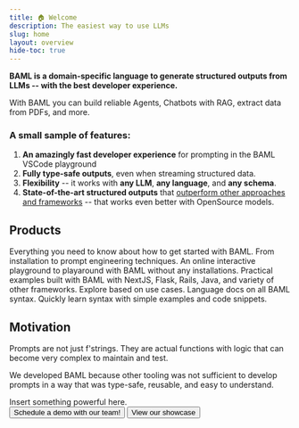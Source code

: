 ```yaml
---
title: 🏠 Welcome
description: The easiest way to use LLMs
slug: home
layout: overview
hide-toc: true
---
```


**BAML is a domain-specific language to generate structured outputs from LLMs -- with the best developer experience.**

With BAML you can build reliable Agents, Chatbots with RAG, extract data from PDFs, and more.

### A small sample of features:
1. **An amazingly fast developer experience** for prompting in the BAML VSCode playground
1. **Fully type-safe outputs**, even when streaming structured data.
1. **Flexibility** -- it works with **any LLM**, **any language**, and **any schema**.
2. **State-of-the-art structured outputs** that [outperform other approaches and frameworks](https://www.boundaryml.com/blog/sota-function-calling?q=0) -- that works even better with OpenSource models.


## Products

<Cards cols={2}>
  <Card
    title="Guide"
    icon="fa-regular fa-pen"
    href="/guide/introduction/what-is-baml"
  >
    Everything you need to know about how to get started with BAML. From installation to prompt engineering techniques.
  </Card>
  <Card
    title="Playground"
    icon="fa-regular fa-browser"
    href="https://promptfiddle.com"
  >
    An online interactive playground to playaround with BAML without any installations.
  </Card>
  <Card
    title="Examples"
    icon="fa-regular fa-grid-2"
    href="/examples"
  >
    Practical examples built with BAML with NextJS, Flask, Rails, Java, and variety of other frameworks. Explore based on use cases.
  </Card>
  <Card
    title="Reference"
    icon="fa-regular fa-code"
    href="/learn/sdks/introduction/overview"
  >
    Language docs on all BAML syntax. Quickly learn syntax with simple examples and code snippets.
  </Card>
</Cards>

## Motivation

Prompts are not just f'strings. They are actual functions with logic that can become very complex to maintain and test.

We developed BAML because other tooling was not sufficient to develop prompts in a way that was type-safe, reusable, and easy to understand.

<div className="motivation">
  Insert something powerful here.
</div>

<ButtonGroup>
<Button href="https://buildwithfern.com/contact" intent="primary" rightIcon="arrow-right" large>
  Schedule a demo with our team!
</Button>

<Button href="https://buildwithfern.com/showcase" minimal large>
  View our showcase
</Button>
</ButtonGroup>